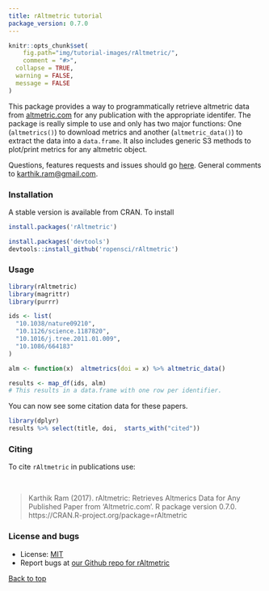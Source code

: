 ```yaml
---
title: rAltmetric tutorial
package_version: 0.7.0
---
```


```r
knitr::opts_chunk$set(
	fig.path="img/tutorial-images/rAltmetric/",
	comment = "#>",
  collapse = TRUE,
  warning = FALSE,
  message = FALSE
)
```

This package provides a way to programmatically retrieve altmetric data from [altmetric.com](http://altmetric.com) for any publication with the appropriate identifer. The package is really simple to use and only has two major functions: One (`altmetrics()`) to download metrics and another (`altmetric_data()`) to extract the data into a `data.frame`. It also includes generic S3 methods to plot/print metrics for any altmetric object.

Questions, features requests and issues should go [here](https://github.com/ropensci/rAltmetric/issues/). General comments to [karthik.ram@gmail.com](mailto:karthik.ram@gmail.com).


### Installation


A stable version is available from CRAN. To install

```r
install.packages('rAltmetric')
```

```r
install.packages('devtools')
devtools::install_github('ropensci/rAltmetric')
```

### Usage

```r
library(rAltmetric)
library(magrittr)
library(purrr)

ids <- list(
  "10.1038/nature09210",
  "10.1126/science.1187820",
  "10.1016/j.tree.2011.01.009",
  "10.1086/664183"
)

alm <- function(x)  altmetrics(doi = x) %>% altmetric_data()

results <- map_df(ids, alm)
# This results in a data.frame with one row per identifier.
```

You can now see some citation data for these papers.

```r
library(dplyr)
results %>% select(title, doi,  starts_with("cited"))
```


### Citing

To cite `rAltmetric` in publications use:

<br>

> Karthik Ram (2017). rAltmetric: Retrieves Altmerics Data for Any
  Published Paper from 'Altmetric.com'. R package version 0.7.0.
  https://CRAN.R-project.org/package=rAltmetric


### License and bugs

* License: [MIT](http://opensource.org/licenses/MIT)
* Report bugs at [our Github repo for rAltmetric](https://github.com/ropensci/rAltmetric/issues?state=open)

[Back to top](#top)
